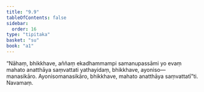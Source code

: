 ```yaml
---
title: "9.9"
tableOfContents: false
sidebar:
  order: 16
type: "tipitaka"
basket: "su"
book: "a1"
---
```



<DynamicBreadcrumb />

<Division number="90" book="a1" bookNo="15" page="15">

<Paragraph number="189" book="a1">
“Nāhaṃ, bhikkhave, aññaṃ ekadhammampi samanupassāmi yo evaṃ mahato anatthāya saṃvattati yathayidaṃ, bhikkhave, ayoniso—  manasikāro. Ayonisomanasikāro, bhikkhave, mahato anatthāya saṃvattatī”ti.

</Paragraph>
</Division>

<Paragraph number="190" type="center" book="a1">
Navamaṃ.
</Paragraph>